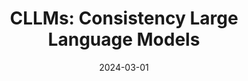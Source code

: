---
title: "CLLMs: Consistency Large Language Models"
date: '2024-03-01'
tags: ['preprint']
draft: false
authors: ['Siqi Kou*', 'Lanxiang Hu*', 'Zhezhi He', 'Zhijie Deng', 'Hao Zhang']
canonicalUrl: https://arxiv.org/pdf/2403.00835.pdf
---
